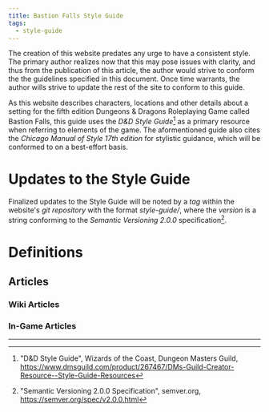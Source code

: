 ```yaml
---
title: Bastion Falls Style Guide
tags:
  - style-guide
---
```



The creation of this website predates any urge to have a consistent style. The primary author realizes now that this may pose issues with clarity, and thus from the publication of this article, the author would strive to conform the the guidelines specified in this document. Once time warrants, the author wills strive to update the rest of the site to conform to this guide.

As this website describes characters, locations and other details about a setting for the fifth edition Dungeons & Dragons Roleplaying Game called Bastion Falls, this guide uses the *D&D Style Guide*[^1] as a primary resource when referring to elements of the game. The aformentioned guide also cites the *Chicago Manual of Style 17th edition* for stylistic guidance, which will be conformed to on a best-effort basis.

# Updates to the Style Guide

Finalized updates to the Style Guide will be noted by a *tag* within the website's *git repository* with the format *style-guide/<version>*, where the *version* is a string conforming to the *Semantic Versioning 2.0.0* specification[^2].

# Definitions

## Articles

### Wiki Articles

### In-Game Articles

---
[^1]: "D&D Style Guide", Wizards of the Coast, Dungeon Masters Guild, <https://www.dmsguild.com/product/267467/DMs-Guild-Creator-Resource--Style-Guide-Resources>

[^2]: "Semantic Versioning 2.0.0 Specification", semver.org,
    <https://semver.org/spec/v2.0.0.html>
